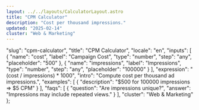 ```yaml
---
layout: ../../layouts/CalculatorLayout.astro
title: "CPM Calculator"
description: "Cost per thousand impressions."
updated: "2025-02-14"
cluster: "Web & Marketing"
---
```



  "slug": "cpm-calculator",
  "title": "CPM Calculator",
  "locale": "en",
  "inputs": [
    {
      "name": "cost",
      "label": "Campaign Cost",
      "type": "number",
      "step": "any",
      "placeholder": "500"
    },
    {
      "name": "impressions",
      "label": "Impressions",
      "type": "number",
      "step": "any",
      "placeholder": "100000"
    }
  ],
  "expression": "(cost / impressions) * 1000",
  "intro": "Compute cost per thousand ad impressions.",
  "examples": [
    {
      "description": "$500 for 100000 impressions ⇒ $5 CPM"
    }
  ],
  "faqs": [
    {
      "question": "Are impressions unique?",
      "answer": "Impressions may include repeated views."
    }
  ],
  "cluster": "Web & Marketing"
};

<Calculator schema={schema} />
